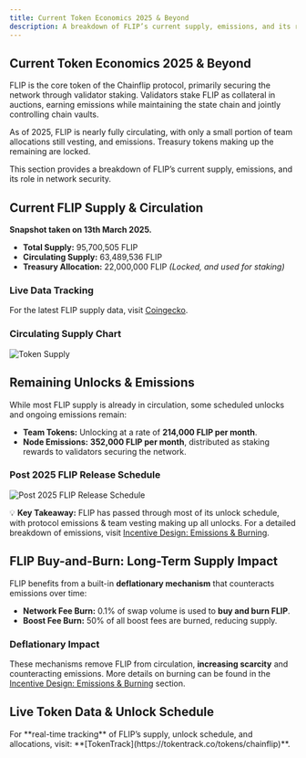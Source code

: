 ```yaml
---
title: Current Token Economics 2025 & Beyond
description: A breakdown of FLIP’s current supply, emissions, and its role in securing the Chainflip network.
---
```



## Current Token Economics 2025 & Beyond

FLIP is the core token of the Chainflip protocol, primarily securing the network through validator staking. Validators stake FLIP as collateral in auctions, earning emissions while maintaining the state chain and jointly controlling chain vaults.

As of 2025, FLIP is nearly fully circulating, with only a small portion of team allocations still vesting, and emissions. Treasury tokens making up the remaining are locked.

This section provides a breakdown of FLIP’s current supply, emissions, and its role in network security.


## Current FLIP Supply & Circulation

**Snapshot taken on 13th March 2025.**

- **Total Supply:** 95,700,505 FLIP
- **Circulating Supply:** 63,489,536 FLIP
- **Treasury Allocation:** 22,000,000 FLIP _(Locked, and used for staking)_

### Live Data Tracking
For the latest FLIP supply data, visit [Coingecko](https://www.coingecko.com/en/coins/chainflip).

### **Circulating Supply Chart**
![Token Supply](/concepts/supplypiechart.png)


## Remaining Unlocks & Emissions

While most FLIP supply is already in circulation, some scheduled unlocks and ongoing emissions remain:

- **Team Tokens:** Unlocking at a rate of **214,000 FLIP per month**.
- **Node Emissions:** **352,000 FLIP per month**, distributed as staking rewards to validators securing the network.

### **Post 2025 FLIP Release Schedule**
![Post 2025 FLIP Release Schedule](/concepts/FLIPreleaseschedule.png)

💡 **Key Takeaway:** FLIP has passed through most of its unlock schedule, with protocol emissions & team vesting making up all unlocks.
<Callout type="info">
For a detailed breakdown of emissions, visit [Incentive Design: Emissions & Burning](/protocol/token-economics/incentive-design-emission-and-burning).
</Callout>

## FLIP Buy-and-Burn: Long-Term Supply Impact

FLIP benefits from a built-in **deflationary mechanism** that counteracts emissions over time:

- **Network Fee Burn:** 0.1% of swap volume is used to **buy and burn FLIP**.
- **Boost Fee Burn:** 50% of all boost fees are burned, reducing supply.

### Deflationary Impact
These mechanisms remove FLIP from circulation, **increasing scarcity** and counteracting emissions.
<Callout type="info">
More details on burning can be found in the [Incentive Design: Emissions & Burning](/protocol/token-economics/incentive-design-emission-and-burning) section.
</Callout>

## Live Token Data & Unlock Schedule
<Callout type="info">
For **real-time tracking** of FLIP’s supply, unlock schedule, and allocations, visit:
**[TokenTrack](https://tokentrack.co/tokens/chainflip)**.
</Callout>
